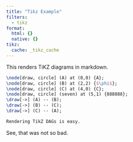 ```yaml
---
title: "Tikz Example"
filters:
  - tikz
format:
  html: {}
  native: {}
tikz:
  cache: _tikz_cache
---
```


This renders TiKZ diagrams in markdown.

::: {#fig-example .test-class}
```.tikz
\node[draw, circle] (A) at (0,0) {A};
\node[draw, circle] (B) at (2,2) {$\phi$};
\node[draw, circle] (C) at (4,0) {C};
\node[draw, circle] (seven) at (5,1) {888888};
\draw[->] (A) -- (B);
\draw[->] (B) -- (C);
\draw[->] (C) -- (A);

Rendering TikZ DAGs is easy.
```
:::

See, that was not so bad.
